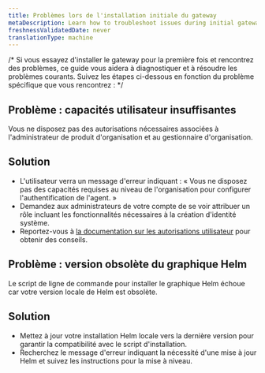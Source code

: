 ```yaml
---
title: Problèmes lors de l'installation initiale du gateway
metaDescription: Learn how to troubleshoot issues during initial gateway installation.
freshnessValidatedDate: never
translationType: machine
---
```


/\* Si vous essayez d'installer le gateway pour la première fois et rencontrez des problèmes, ce guide vous aidera à diagnostiquer et à résoudre les problèmes courants. Suivez les étapes ci-dessous en fonction du problème spécifique que vous rencontrez : \*/

## Problème : capacités utilisateur insuffisantes

Vous ne disposez pas des autorisations nécessaires associées à l'administrateur de produit d'organisation et au gestionnaire d'organisation.

## Solution

* L'utilisateur verra un message d'erreur indiquant : « Vous ne disposez pas des capacités requises au niveau de l'organisation pour configurer l'authentification de l'agent. »
* Demandez aux administrateurs de votre compte de se voir attribuer un rôle incluant les fonctionnalités nécessaires à la création d'identité système.
* Reportez-vous à [la documentation sur les autorisations utilisateur](/docs/accounts/accounts-billing/new-relic-one-user-management/user-permissions/) pour obtenir des conseils.

## Problème : version obsolète du graphique Helm

Le script de ligne de commande pour installer le graphique Helm échoue car votre version locale de Helm est obsolète.

## Solution

* Mettez à jour votre installation Helm locale vers la dernière version pour garantir la compatibilité avec le script d'installation.
* Recherchez le message d'erreur indiquant la nécessité d'une mise à jour Helm et suivez les instructions pour la mise à niveau.